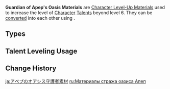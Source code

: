 {{Terminology Infobox
|image        = Guardian of Apep's Oasis Icon.png
|type         = Item Groups
|type2        = Character Level-Up Materials
|type3        = Weekly Boss Drops
|type4        = Weekly Boss Drop Groups
|source1      = Lv. 70+ [[The Realm of Beginnings]] Reward
}}
'''Guardian of Apep's Oasis Materials''' are [[Character Level-Up Material]]s used to increase the level of [[Character]] [[Talents]] beyond level 6. They can be [[converting|converted]] into each other using {{Item|Dream Solvent}}.

==Types==
{{Items by Category List|Guardian of Apep's Oasis Materials}}

==Talent Leveling Usage==
{{Talent Leveling Usage|item=Worldspan Fern}}
{{Talent Leveling Usage|item=Primordial Greenbloom}}
{{Talent Leveling Usage|item=Everamber}}

==Change History==
{{Change History|3.6}}

[[Category:Guardian of Apep's Oasis Materials| ]]

[[ja:アペプのオアシス守護者素材]]
[[ru:Материалы стража оазиса Апеп]]